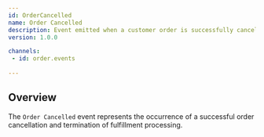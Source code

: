 ```yaml
---
id: OrderCancelled
name: Order Cancelled
description: Event emitted when a customer order is successfully cancelled.
version: 1.0.0

channels:
 - id: order.events
   
---
```


## Overview

The `Order Cancelled` event represents the occurrence of a successful order cancellation and termination of fulfillment processing.

<NodeGraph />
